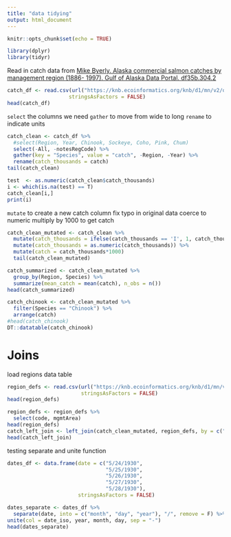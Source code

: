 ```yaml
---
title: "data tidying"
output: html_document
---
```


```r
knitr::opts_chunk$set(echo = TRUE)
```

```r
library(dplyr)
library(tidyr)
```

Read in catch data from [Mike Byerly. Alaska commercial salmon catches by management region (1886- 1997). Gulf of Alaska Data Portal. df35b.304.2](https://knb.ecoinformatics.org/view/df35b.304.2)

```r
catch_df <- read.csv(url("https://knb.ecoinformatics.org/knb/d1/mn/v2/object/df35b.302.1", method = "libcurl"),
                    stringsAsFactors = FALSE)
head(catch_df)
```


`select` the columns we need
`gather` to move from wide to long
`rename` to indicate units

```r
catch_clean <- catch_df %>% 
  #select(Region, Year, Chinook, Sockeye, Coho, Pink, Chum)
  select(-All, -notesRegCode) %>% 
  gather(key = "Species", value = "catch", -Region, -Year) %>% 
  rename(catch_thousands = catch)
tail(catch_clean)
```

```r
test  <- as.numeric(catch_clean$catch_thousands)
i <- which(is.na(test) == T)
catch_clean[i,]
print(i)
```

`mutate` to create a new catch column
fix typo in original data
coerce to numeric
multiply by 1000 to get catch

```r
catch_clean_mutated <- catch_clean %>%
  mutate(catch_thousands = ifelse(catch_thousands == 'I', 1, catch_thousands)) %>% 
  mutate(catch_thousands = as.numeric(catch_thousands)) %>% 
  mutate(catch = catch_thousands*1000)
  tail(catch_clean_mutated)
```

```r
catch_summarized <- catch_clean_mutated %>%
  group_by(Region, Species) %>%
  summarize(mean_catch = mean(catch), n_obs = n())
head(catch_summarized)
```

```r
catch_chinook <- catch_clean_mutated %>% 
  filter(Species == "Chinook") %>% 
  arrange(catch)
#head(catch_chinook)
DT::datatable(catch_chinook)
```
# Joins

load regions data table

```r
region_defs <- read.csv(url("https://knb.ecoinformatics.org/knb/d1/mn/v2/object/df35b.303.1", method = "libcurl"),
                        stringsAsFactors = FALSE)
head(region_defs)
```

```r
region_defs <- region_defs %>% 
  select(code, mgmtArea)
head(region_defs)
catch_left_join <- left_join(catch_clean_mutated, region_defs, by = c("Region" = "code"))
head(catch_left_join)
```
testing separate and unite function
```r
dates_df <- data.frame(date = c("5/24/1930",
                                "5/25/1930",
                                "5/26/1930",
                                "5/27/1930",
                                "5/28/1930"),
                       stringsAsFactors = FALSE)

```

```r
dates_separate <- dates_df %>% 
  separate(date, into = c("month", "day", "year"), "/", remove = F) %>% 
unite(col = date_iso, year, month, day, sep = "-")
head(dates_separate)
```
